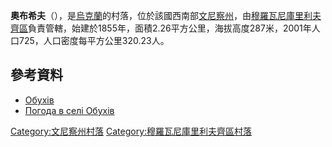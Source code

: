 {{coord|48|47|51|N|27|45|40|E|scale:30000|display=title}}

'''奧布希夫'''（{{lang-uk|Обухів}}），是[[烏克蘭|烏克蘭]]的村落，位於該國西南部[[文尼察州|文尼察州]]，由[[穆羅瓦尼庫里利夫齊區|穆羅瓦尼庫里利夫齊區]]負責管轄，始建於1855年，面積2.26平方公里，海拔高度287米，2001年人口725，人口密度每平方公里320.23人。

==參考資料==
* [http://w1.c1.rada.gov.ua/pls/z7502/A005?rdat1=03.08.2013&rf7571=2455 Обухів]{{dead link|date=2017年12月 |bot=InternetArchiveBot |fix-attempted=yes }}
* [http://weather.in.ua/ua/vinnickaja/18426 Погода в селі Обухів] {{Wayback|url=http://weather.in.ua/ua/vinnickaja/18426 |date=20160305083749 }}

[[Category:文尼察州村落|Category:文尼察州村落]]
[[Category:穆羅瓦尼庫里利夫齊區村落|Category:穆羅瓦尼庫里利夫齊區村落]]


{{Vinnytsia-geo-stub}}
